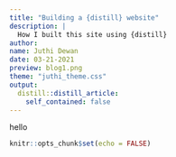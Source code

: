 ```yaml
---
title: "Building a {distill} website"
description: |
  How I built this site using {distill}
author:
name: Juthi Dewan
date: 03-21-2021
preview: blog1.png
theme: "juthi_theme.css"
output:
  distill::distill_article:
    self_contained: false
---
```


hello

```r
knitr::opts_chunk$set(echo = FALSE)
```




